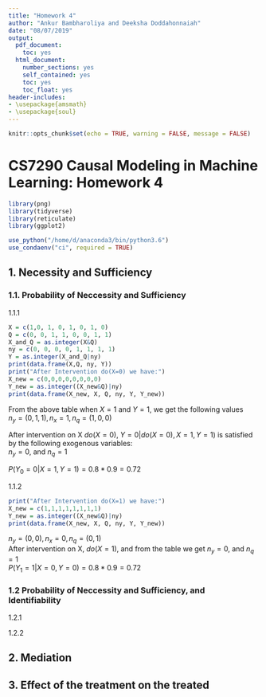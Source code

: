 ```yaml
---
title: "Homework 4"
author: "Ankur Bambharoliya and Deeksha Doddahonnaiah"
date: "08/07/2019"
output:
  pdf_document:
    toc: yes
  html_document:
    number_sections: yes
    self_contained: yes
    toc: yes
    toc_float: yes
header-includes:
- \usepackage{amsmath}
- \usepackage{soul}
---
```


```r
knitr::opts_chunk$set(echo = TRUE, warning = FALSE, message = FALSE)
```

# CS7290 Causal Modeling in Machine Learning: Homework 4

```r
library(png)
library(tidyverse)
library(reticulate)
library(ggplot2)

use_python("/home/d/anaconda3/bin/python3.6")
use_condaenv("ci", required = TRUE)
```

## 1. Necessity and Sufficiency

### 1.1. Probability of Neccessity and Sufficiency

1.1.1 
```r
X = c(1,0, 1, 0, 1, 0, 1, 0)
Q = c(0, 0, 1, 1, 0, 0, 1, 1)
X_and_Q = as.integer(X&Q)
ny = c(0, 0, 0, 0, 1, 1, 1, 1)
Y = as.integer(X_and_Q|ny)
print(data.frame(X,Q, ny, Y))
print("After Intervention do(X=0) we have:")
X_new = c(0,0,0,0,0,0,0,0)
Y_new = as.integer((X_new&Q)|ny)
print(data.frame(X_new, X, Q, ny, Y, Y_new))

```

From the above table when $X=1$ and $Y=1$, we get the following values  
$n_y = (0,1,1), n_x = 1, n_q = (1, 0, 0)$  
  
After intervention on X $do(X=0)$, $Y=0|do(X=0),X=1, Y=1)$ is satisfied by the following exogenous variables:  
$n_y = 0$, and $n_q = 1$  
  
$P(Y_0=0|X=1, Y=1) = 0.8*0.9 = 0.72$  

1.1.2  
```r
print("After Intervention do(X=1) we have:")
X_new = c(1,1,1,1,1,1,1,1)
Y_new = as.integer((X_new&Q)|ny)
print(data.frame(X_new, X, Q, ny, Y, Y_new))
```

$n_y = (0,0), n_x = 0, n_q = (0, 1)$  
After intervention on X, $do(X=1)$, and from the table we get 
$n_y = 0$, and $n_q = 1$  
$P(Y_1=1|X=0, Y=0) = 0.8*0.9 = 0.72$  

### 1.2 Probability of Neccessity and Sufficiency, and Identifiability

1.2.1
\begin{align*}
PNS = P(y|x) - P(y|x^\prime) \\
0.9198813 - 0.1992071
0.7206742 \\
\end{align*}

1.2.2
\begin{align*}
PN= \frac{PNS} {P(y|x)} \\
=0.7834426 \\
\end{align*}

\begin{align*}
PS= \frac{PNS} {P(y^\prime|x^\prime)} \\
=0.899941 \\
\end{align*}

## 2. Mediation

## 3. Effect of the treatment on the treated 